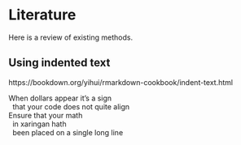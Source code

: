 # Literature

Here is a review of existing methods.

## Using indented text

https://bookdown.org/yihui/rmarkdown-cookbook/indent-text.html

| When dollars appear it's a sign
|   that your code does not quite align  
| Ensure that your math  
|   in xaringan hath  
|   been placed on a single long line
